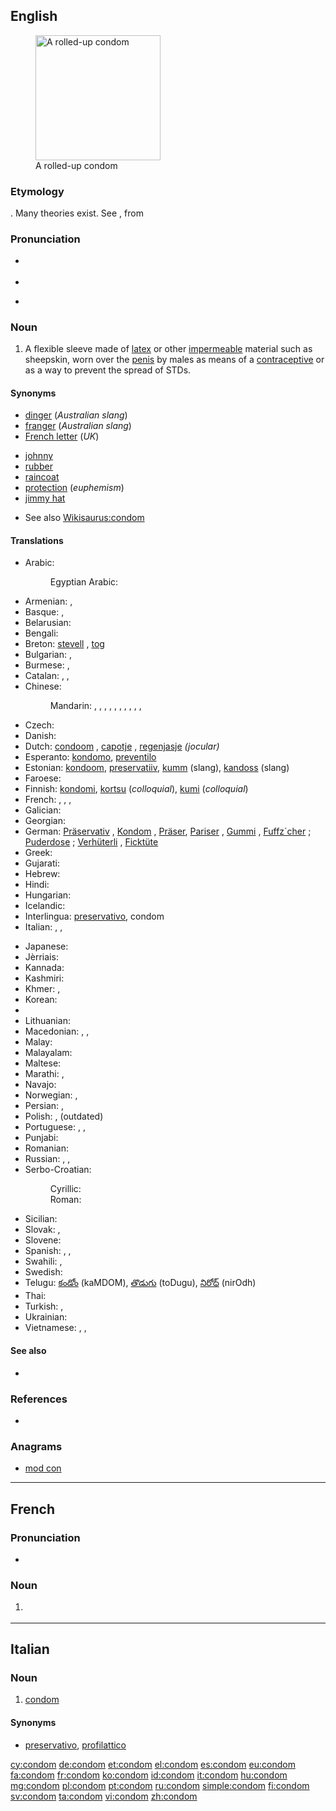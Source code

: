 ==English==
{{wikipedia}}
[[File:Condom rolled.jpg|200px|thumb|right|A rolled-up condom]]

===Etymology===
{{unk.}}. Many theories exist. See {{etyl|it|-}} {{term|guantone|lang=it}}, from {{term|guanto||a glove}}

===Pronunciation===
* {{a|US}} {{IPA|/ˈkɑndəm/}}
* {{audio|en-us-condom.ogg|Audio (US)}}
* {{a|RP}} {{IPA|/ˈkɒndɒm/}}

===Noun===
{{en-noun}}

# A flexible sleeve made of [[latex]] or other [[impermeable]] material such as sheepskin, worn over the [[penis]] by males as means of a [[contraceptive]] or as a way to prevent the spread of STDs.

====Synonyms====
{{top2}}
* [[dinger]] (''Australian slang'')<!--haven't heard this since I was a kid though-->
* [[franger]] (''Australian slang'')
* [[French letter]] (''UK'')
{{mid2}}
* [[johnny]] {{qualifier|slang}}
* [[rubber]] {{qualifier|slang}}
* [[raincoat]] {{qualifier|slang}}
* [[protection]] (''euphemism'')
* [[jimmy hat]] {{qualifier|slang}}
{{bottom}}
* See also [[Wikisaurus:condom]]

====Translations====
{{trans-top|flexible sleeve worn on the penis}}
* Arabic: {{t-|ar|عازل ذكري|m|tr=3aazil dhakariy}}
*: Egyptian Arabic: {{tø|arz|واقي ذكري|m|tr=waaqi zakari|sc=Arab}}
* Armenian: {{t-|hy|պահպանակ|tr=pahpanak}}, {{t-|hy|գանդոն|tr=gandon}} {{qualifier|vulgar}}
* Basque: {{t-|eu|kondoi}}, {{t-|eu|preserbatibo}}
* Belarusian: {{t-|be|прэзерватыў|m|tr=prezervatýŭ|sc=Cyrl}}
* Bengali: {{t-|bn|কন্ডম|tr=kônḑôm|sc=Beng|xs=Bengali}}
* Breton: [[stevell]] {{f}}, [[tog]] {{m}}
* Bulgarian: {{t-|bg|кондом|m|tr=kondóm}}, {{t+|bg|презерватив|m|tr=prezervatív}}
* Burmese: {{t-|my|ေရာ္ဘာအိတ္စြပ္|tr=yaw thah áyt sóht|sc=Mymr}}, {{t-|my|ကြန္ဒုံး|tr=gohn-dôhn|sc=Mymr}}
* Catalan: {{t-|ca|preservatiu|m}}, {{t-|ca|condó|m}}, {{t-|ca|condom|m}}
* Chinese:
*: Mandarin: {{t|cmn|避孕套|tr=bìyùntào|sc=Hani}}, {{t|cmn|安全套|tr=ānquántào|sc=Hani}}, {{t|cmn|陰莖套|sc=Hani}}, {{t|cmn|阴茎套|tr=yīnjīngtào|sc=Hani}}, {{t|cmn|衛生套|sc=Hani}}, {{t|cmn|卫生套|tr=wèishēngtào|sc=Hani}}, {{t|cmn|保險套|sc=Hani}}, {{t|cmn|保险套|tr=bǎoxiǎntào|sc=Hani}}, {{qualifier|colloquial}} {{t|cmn|套兒|sc=Hani}}, {{t|cmn|套儿|tr=tàor|sc=Hani}}, {{qualifier|Singapore & Malaysia}} {{t|cmn|如意套|tr=rúyìtào|sc=Hani}}
* Czech: {{t+|cs|kondom|m}}
* Danish: {{t+|da|kondom}}
* Dutch: [[condoom]] {{m}}, [[capotje]] {{n}}, [[regenjasje]] {{n}} ''(jocular)''
* Esperanto: [[kondomo]], [[preventilo]]
* Estonian: [[kondoom]], [[preservatiiv]], [[kumm]] (slang), [[kandoss]] (slang)
* Faroese: {{t-|fo|hít|f}}
* Finnish: [[kondomi]], [[kortsu]] (''colloquial''), [[kumi]] (''colloquial'')
* French: {{t+|fr|préservatif|m}}, {{t+|fr|capote anglaise|f}}, {{qualifier|informal}} {{t+|fr|capote|f}}, {{qualifier|Quebec}} {{t+|fr|condom|m}}
* Galician: {{t+|gl|preservativo|m|xs=Galician}}
* Georgian: {{t-|ka|პრეზერვატივი|tr=prezervativi|sc=Geor}}
* German: [[Präservativ]] {{n}}, [[Kondom]] {{n}}, [[Präser]], [[Pariser]] , [[Gummi]] {{qualifier|colloquial}} {{n}}, [[Fuffz´cher]] {{qualifier|East German|colloquial}}; [[Puderdose]] {{qualifier|Austria|colloquial}} {{f}}; [[Verhüterli]] {{qualifier|Switzerland| colloquial}}, [[Ficktüte]] {{f}} {{qualifier|vulgar}}
* Greek: {{t+|el|προφυλακτικό|n|tr=profylaktikó}}
* Gujarati: {{t-|gu|કોંડોમ|sc=Gujr|xs=Gujarati}}
* Hebrew: {{t-|he|קונדום|m|alt=קוֹנְדּוֹם|tr=kondóm}}
* Hindi: {{t-|hi|निरोध|tr=nirodh|xs=Hindi}}
* Hungarian: {{t+|hu|óvszer}}
* Icelandic: {{t+|is|smokkur}}
* Interlingua: [[preservativo]], condom
* Italian: {{t+|it|preservativo|m}}, {{t+|it|profilattico|m}}, {{t+|it|condom|m}}
{{trans-mid}}
* Japanese: {{t+|ja|コンドーム|tr=kondōmu}}
* Jèrriais: {{tø|roa-jer|capote|f}}
* Kannada: {{t-|kn|ಕಾಂಡಮ್|sc=Knda|xs=Kannada}}
* Kashmiri: {{t-|ks|कंडोम|sc=Deva|xs=Kashmiri}}
* Khmer: {{t-|km|ស្រោមក្ត|tr=sraom kdɑɑ|sc=Khmr}}, {{t-|km|អាវភ្លៀង|tr=aav pliəng|sc=Khmr}}
* Korean: {{t+|ko|콘돔|tr=kondom|sc=Kore}}
* {{trreq|Lao}}
* Lithuanian: {{t-|lt|prezervatyvas|m|xs=Lithuanian}}
* Macedonian: {{t-|mk|кондом|m|tr=kondóm}},  {{t-|mk|презерватив|m|tr=prezervatív}},  {{t-|mk|куртон|m|tr=kurtón}} {{qualifier|vulgar}}
* Malay: {{t-|ms|kondom}}
* Malayalam: {{t+|ml|ഉറ|sc=Mlym|xs=Malayalam}}
* Maltese: {{t-|mt|kondo|xs=Maltese}}
* Marathi: {{t-|mr|निरोध|tr=nirodh|sc=Deva|xs=Marathi}},  {{t-|mr|कॉंन्डोम|sc=Deva|xs=Marathi}}
* Navajo: {{tø|nv|akááʼ ałtsoozígíí}}
* Norwegian: {{t-|no|kondom|m|n}}, {{qualifier|slang}} {{t-|no|gummi|m|n}}
* Persian: {{t+|fa|کاپوت|tr=kâput|xs=Persian}}, {{t+|fa|لاستیک|tr=lâstik|xs=Persian}}
* Polish: {{t+|pl|prezerwatywa|f}}, {{t+|pl|kondom|m}} (outdated)
* Portuguese: {{t+|pt|preservativo|m}}, {{t+|pt|camisa-de-vênus|f}}, {{t+|pt|camisinha|f}}
* Punjabi: {{t-|pa|ਨਿਰੋਧ|sc=Guru|xs=Punjabi}}
* Romanian: {{t+|ro|prezervativ|n}}
* Russian: {{t+|ru|презерватив|m|tr=prezervatív}},  {{t+|ru|кондом|m|tr=kondóm}} {{qualifier|rare}}, {{t+|ru|гондон|m|tr=gondón}} {{qualifier|vulgar}}
* Serbo-Croatian:
*: Cyrillic: {{t-|sh|кондом|m}}
*: Roman: {{t-|sh|kondom|m}}
* Sicilian: {{t-|scn|prisirvativu|m|xs=Sicilian}}
* Slovak: {{t-|sk|prezervatív|m}}, {{t-|sk|kondóm|m}}
* Slovene: {{t+|sl|kondom}}
* Spanish: {{t+|es|preservativo|m}}, {{t+|es|condón|m}}, {{t+|es|goma|f}}
* Swahili: {{t+|sw|kondomu|xs=Swahili}}, {{t-|sw|ndomu}}
* Swedish: {{t+|sv|kondom|c}}
* Telugu: [[కండోం]] (kaMDOM), [[తొడుగు]] (toDugu), [[నిరోధ్]] (nirOdh)
* Thai: {{t+|th|ถุงยาง|tr=tŏong yaang|sc=Thai}}
* Turkish: {{t+|tr|prezervatif}},  {{t+|tr|kondom}}
* Ukrainian: {{t-|uk|презерватив|m|tr=prezervatýv|sc=Cyrl}}
* Vietnamese: {{t-|vi|bao cao su}}, {{t-|vi|bao dương vật}}, {{t-|vi|túi cao su}}
{{trans-bottom}}

====See also====
* {{pedialite}}

===References===
* {{R:BBS}}

===Anagrams===
* [[mod con#English|mod con]]

----

==French==

===Pronunciation===
* {{IPA|/kɔ̃dɔ̃/|lang=fr}}

===Noun===
{{fr-noun|m}}

# {{Quebec}} {{l|en|condom}}

----

==Italian==

===Noun===
{{head|it|noun|g=m}} {{inv}}

# [[condom#English|condom]]

====Synonyms====
* [[preservativo]], [[profilattico]]

[[cy:condom]]
[[de:condom]]
[[et:condom]]
[[el:condom]]
[[es:condom]]
[[eu:condom]]
[[fa:condom]]
[[fr:condom]]
[[ko:condom]]
[[id:condom]]
[[it:condom]]
[[hu:condom]]
[[mg:condom]]
[[pl:condom]]
[[pt:condom]]
[[ru:condom]]
[[simple:condom]]
[[fi:condom]]
[[sv:condom]]
[[ta:condom]]
[[vi:condom]]
[[zh:condom]]